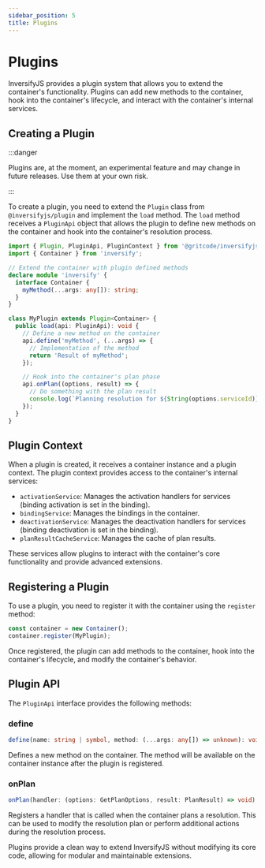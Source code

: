 ```yaml
---
sidebar_position: 5
title: Plugins
---
```


# Plugins

InversifyJS provides a plugin system that allows you to extend the container's functionality. Plugins can add new methods to the container, hook into the container's lifecycle, and interact with the container's internal services.

## Creating a Plugin

:::danger

Plugins are, at the moment, an experimental feature and may change in future releases. Use them at your own risk.

:::

To create a plugin, you need to extend the `Plugin` class from `@inversifyjs/plugin` and implement the `load` method. The `load` method receives a `PluginApi` object that allows the plugin to define new methods on the container and hook into the container's resolution process.

```typescript
import { Plugin, PluginApi, PluginContext } from '@gritcode/inversifyjs-plugin';
import { Container } from 'inversify';

// Extend the container with plugin defined methods
declare module 'inversify' {
  interface Container {
    myMethod(...args: any[]): string;
  }
}

class MyPlugin extends Plugin<Container> {
  public load(api: PluginApi): void {
    // Define a new method on the container
    api.define('myMethod', (...args) => {
      // Implementation of the method
      return 'Result of myMethod';
    });

    // Hook into the container's plan phase
    api.onPlan((options, result) => {
      // Do something with the plan result
      console.log(`Planning resolution for ${String(options.serviceId)}`);
    });
  }
}
```

## Plugin Context

When a plugin is created, it receives a container instance and a plugin context. The plugin context provides access to the container's internal services:

- `activationService`: Manages the activation handlers for services (binding activation is set in the binding).
- `bindingService`: Manages the bindings in the container.
- `deactivationService`: Manages the deactivation handlers for services (binding deactivation is set in the binding).
- `planResultCacheService`: Manages the cache of plan results.

These services allow plugins to interact with the container's core functionality and provide advanced extensions.

## Registering a Plugin

To use a plugin, you need to register it with the container using the `register` method:

```typescript
const container = new Container();
container.register(MyPlugin);
```

Once registered, the plugin can add methods to the container, hook into the container's lifecycle, and modify the container's behavior.

## Plugin API

The `PluginApi` interface provides the following methods:

### define

```typescript
define(name: string | symbol, method: (...args: any[]) => unknown): void
```

Defines a new method on the container. The method will be available on the container instance after the plugin is registered.

### onPlan

```typescript
onPlan(handler: (options: GetPlanOptions, result: PlanResult) => void): void
```

Registers a handler that is called when the container plans a resolution. This can be used to modify the resolution plan or perform additional actions during the resolution process.

Plugins provide a clean way to extend InversifyJS without modifying its core code, allowing for modular and maintainable extensions.
